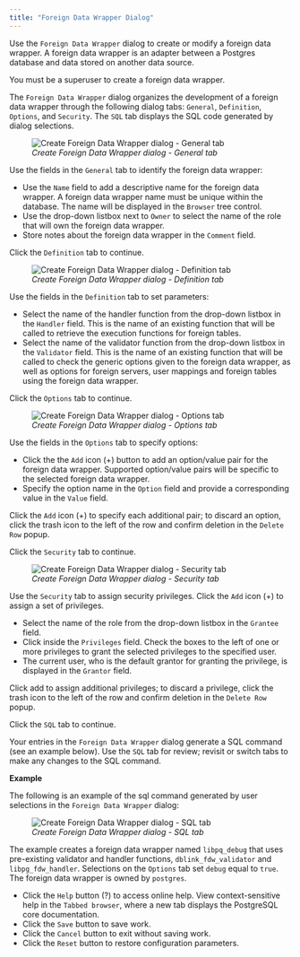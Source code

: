 ```yaml
---
title: "Foreign Data Wrapper Dialog"
---
```


<div id="foreign_data_wrapper_dialog" class="registered_link"></div>

Use the `Foreign Data Wrapper` dialog to create or modify a foreign data wrapper. A foreign data wrapper is an adapter between a Postgres database and data stored on another data source.

You must be a superuser to create a foreign data wrapper.

The `Foreign Data Wrapper` dialog organizes the development of a foreign data wrapper through the following dialog tabs: `General`, `Definition`, `Options`, and `Security`. The `SQL` tab displays the SQL code generated by dialog selections.

<figure><img src="../../images/foreign_data_wrapper_general.png" class="align-center" alt="Create Foreign Data Wrapper dialog - General tab" /><figcaption aria-hidden="true"><em>Create Foreign Data Wrapper dialog - General tab</em></figcaption></figure>

Use the fields in the `General` tab to identify the foreign data wrapper:

-   Use the `Name` field to add a descriptive name for the foreign data wrapper. A foreign data wrapper name must be unique within the database. The name will be displayed in the `Browser` tree control.
-   Use the drop-down listbox next to `Owner` to select the name of the role that will own the foreign data wrapper.
-   Store notes about the foreign data wrapper in the `Comment` field.

Click the `Definition` tab to continue.

<figure><img src="../../images/foreign_data_wrapper_definition.png" class="align-center" alt="Create Foreign Data Wrapper dialog - Definition tab" /><figcaption aria-hidden="true"><em>Create Foreign Data Wrapper dialog - Definition tab</em></figcaption></figure>

Use the fields in the `Definition` tab to set parameters:

-   Select the name of the handler function from the drop-down listbox in the `Handler` field. This is the name of an existing function that will be called to retrieve the execution functions for foreign tables.
-   Select the name of the validator function from the drop-down listbox in the `Validator` field. This is the name of an existing function that will be called to check the generic options given to the foreign data wrapper, as well as options for foreign servers, user mappings and foreign tables using the foreign data wrapper.

Click the `Options` tab to continue.

<figure><img src="../../images/foreign_data_wrapper_options.png" class="align-center" alt="Create Foreign Data Wrapper dialog - Options tab" /><figcaption aria-hidden="true"><em>Create Foreign Data Wrapper dialog - Options tab</em></figcaption></figure>

Use the fields in the `Options` tab to specify options:

-   Click the the `Add` icon (+) button to add an option/value pair for the foreign data wrapper. Supported option/value pairs will be specific to the selected foreign data wrapper.
-   Specify the option name in the `Option` field and provide a corresponding value in the `Value` field.

Click the `Add` icon (+) to specify each additional pair; to discard an option, click the trash icon to the left of the row and confirm deletion in the `Delete Row` popup.

Click the `Security` tab to continue.

<figure><img src="../../images/foreign_data_wrapper_security.png" class="align-center" alt="Create Foreign Data Wrapper dialog - Security tab" /><figcaption aria-hidden="true"><em>Create Foreign Data Wrapper dialog - Security tab</em></figcaption></figure>

Use the `Security` tab to assign security privileges. Click the `Add` icon (+) to assign a set of privileges.

-   Select the name of the role from the drop-down listbox in the `Grantee` field.
-   Click inside the `Privileges` field. Check the boxes to the left of one or more privileges to grant the selected privileges to the specified user.
-   The current user, who is the default grantor for granting the privilege, is displayed in the `Grantor` field.

Click add to assign additional privileges; to discard a privilege, click the trash icon to the left of the row and confirm deletion in the `Delete Row` popup.

Click the `SQL` tab to continue.

Your entries in the `Foreign Data Wrapper` dialog generate a SQL command (see an example below). Use the `SQL` tab for review; revisit or switch tabs to make any changes to the SQL command.

**Example**

The following is an example of the sql command generated by user selections in the `Foreign Data Wrapper` dialog:

<figure><img src="../../images/foreign_data_wrapper_sql.png" class="align-center" alt="Create Foreign Data Wrapper dialog - SQL tab" /><figcaption aria-hidden="true"><em>Create Foreign Data Wrapper dialog - SQL tab</em></figcaption></figure>

The example creates a foreign data wrapper named `libpq_debug` that uses pre-existing validator and handler functions, `dblink_fdw_validator` and `libpg_fdw_handler`. Selections on the `Options` tab set `debug` equal to `true`. The foreign data wrapper is owned by `postgres`.

-   Click the `Help` button (?) to access online help. View context-sensitive help in the `Tabbed browser`, where a new tab displays the PostgreSQL core documentation.
-   Click the `Save` button to save work.
-   Click the `Cancel` button to exit without saving work.
-   Click the `Reset` button to restore configuration parameters.
